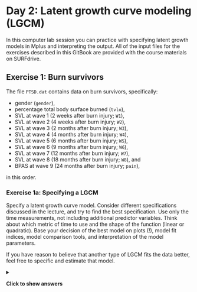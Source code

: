 # Day 2: Latent growth curve modeling (LGCM)

In this computer lab session you can practice with specifying latent growth models in Mplus and interpreting the output. All of the input files for the exercises described in this GitBook are provided with the course materials on SURFdrive.

## Exercise 1: Burn survivors

The file `PTSD.dat` contains data on burn survivors, specifically:

-   gender (`gender`),
-   percentage total body surface burned (`tvlo`),
-   SVL at wave 1 (2 weeks after burn injury; `W1`),
-   SVL at wave 2 (4 weeks after burn injury; `W2`),
-   SVL at wave 3 (2 months after burn injury; `W3`),
-   SVL at wave 4 (4 months after burn injury; `W4`),
-   SVL at wave 5 (6 months after burn injury; `W5`),
-   SVL at wave 6 (9 months after burn injury; `W6`),
-   SVL at wave 7 (12 months after burn injury; `W7`),
-   SVL at wave 8 (18 months after burn injury; `W8`), and
-   BPAS at wave 9 (24 months after burn injury; `pain`),

in this order.

### Exercise 1a: Specifying a LGCM

Specify a latent growth curve model. Consider different specifications discussed in the lecture, and try to find the best specification. Use only the time measurements, not including additional predictor variables. Think about which metric of time to use and the shape of the function (linear or quadratic). Base your decision of the best model on plots (!), model fit indices, model comparison tools, and interpretation of the model parameters.

If you have reason to believe that another type of LGCM fits the data better, feel free to specific and estimate that model.

<details>

<summary>

<b>Click to show answers</b>

</summary>

**Deciding on the metric of time**

Based on these descriptions, I've chosen for the following specification of time in the LGM:

`i s | W1@0.5 W2@1 W3@2 W4@4 W5@6 W6@9 W7@12 W8@18;`

In this specification I set the first time point to 0.5 months after burn injury (approximation of 2 weeks after burn injury), the second time point to 1 month after burn injury (approximation of 4 weeks after burn injury), etc.

**Plots** You can enable the plot functionality of Mplus by specifying

    PLOT:
      TYPE = PLOT3;
      SERIES = W1 W2 W3 W4 W5 W6 W7 W8 (s);

The `TYPE = PLOT3;` function ensures that all kinds of different types of plots are available in Mplus (see the Mplus User Guide for an overview of the different types of plots). The `SERIES = ...;` function tells Mplus to draw a line through the named variables in that order, for each individual.

**Deciding on linear vs. linear and quadratic slope**

Some example syntaxes for running models with different trajectory shapes are available in SURFdrive. These include:

1.  A LGCM with only a linear slope.
2.  A LGCM with an added quadratic slope.
3.  A LGCM with an added quadratic slope but no quadratic slope factor variance.

For the model with a quadratic slope, it was necessary to fix the variance of Q at 0 to ensure convergence. For both models, only CFI and TLI indicate adequate fit.

| Model             | Parameters |  AIC  |  BIC  | RMSEA | CFI | TLI | SRMR |
|:------------------|:----------:|:-----:|:-----:|:-----:|:---:|:---:|:----:|
| exercise1a.out    |     13     | 14051 | 14096 |  .14  | .93 | .94 | .08  |
| exercise1a_Q.out  |     \-     |  \-   |  \-   |  \-   | \-  | \-  |  \-  |
| exercise1a_Q0.out |     14     | 14037 | 14085 |  .13  | .94 | .94 | .08  |

**Model comparison tools**

To see which model fit the data better, we can do a $\Delta \chi^{2}$ (i.e., Chi-square difference) test (e.g., using the function `chisq_sb()` from the `tidySEM` package in R, or using on online $\chi^{2} calculator$): $\Delta \chi^{2} = 16.14$, $\Delta df = 1$, $p < .001$. Furthermore, both AIC and BIC are lower in the model with a quadratic slope. Thus, model misfit is significantly lower when the quadratic slope is added although the fit indices still do not indicate adequate fit. We can use the plots, `RES` option in Mplus, or modification indices to see what the source of the misfit is.

**Model parameters**

The mean of the quadratic slope factor is significant (`q = 0.02`, $p < .001$), indicating that, on average, the growth curve does follow a quadratic curve (see `exercise1a_Q0.out`).

`r if(knitr::is_html_output()){"\\details"}`

### Exercise 1b: Adding covariates

Using the best fitting LGM model found above, regress the growth parameters on `TVLO` and regress `pain` on the growth components. Then investigate if there are gender differences in the regression of the growth parameters on `TVLO` and in the regression of `pain` on the growth parameters?

<details>

<summary>

<b>Click to show answers</b>

</summary>

Rephrasing the question, we are asked to investigate if gender moderates the predictive relationship of `TVLO` on the growth components, as well as the relationship between the growth components and `Pain`. As such, we can do a multigroup analysis by gender, resulting in the addition of the following syntax to the `VARIABLE:` command:

`GROUPING = gender (1 = male 2 = female);`

Since we needed to fix the quadratic slope variance to 0, we cannot estimate any regressions on the quadratic slope or use the quadratic slope as a predictor of some outcome. We therefore focus on the intercept and linear slope.

The file `exercise1B.inp` on SURFdrive contains the Mplus syntax on how to specify this model, including the `MODEL TEST` command to test between-group (i.e., between-gender) differences in the effect of `TVLO` on the growth components, and the growth components on `pain`. This is only an illustrative example for how to approach this analysis; your specific execution may differ (e.g., you could specify 2 models, and with across group constraints and one without, and then use the $\Delta \chi^{2}$ test to see if the improvement of model fit is significant). Note that in this example, the Wald $\chi^2$ p-value is not significant. That means that there are no significant gender differences in the effect of the growth trajectory on pain.

Note that the Wald test is an overall test of **all** comparisons that we specify in `MODEL TEST`. Thus, if you want a separate test for the regression of TVLO on the growth parameters, you need to re-run the analysis but with a different `MODEL TEST` argument.

Conclusion: There are no gender differences in the regression of growth parameters on TVLO and in the regression of Pain on the growth parameters.

`r if(knitr::is_html_output()){"\\details"}`

## Exercise 2: Alcohol use

The figure below depicts the basic LGCM for the alcohol use data from Duncan, Duncan, and Strycker (2006), example 8_1.

![Latent growth curve model for alcohol use.](./figures/Duncan-LGCM.png){width="400px"}

The data are in the file `DDS8_1.dat`, with variables `ALC1YR1` `ALC1YR2` `ALC1YR3` `ALCPROB5` `AGE1` and `GENDER1` (in that order). Missing values are coded as `-99`. The variable `ALCPROB5` is categorical, it indicates alcohol problems in year 5 of the study (0 = no, 1 = yes).

### Exercise 2a: Specify a LGCM

Set up the LGCM as depicted in the figure above in Mplus using the `|` notation (rather than specifying a CFA by using the `BY` statement). Inspect the output carefully with special attention for a) the pattern of missing values, b) the model fit, and c) the interpretation of the parameter estimates. How well does the model predict alcohol use of the years?

<details>

<summary>

<b>Click to show answers</b>

</summary>

The input and output file (`exercise2A.inp` and `exercise2A.out`) can be found on SURFdrive. The table under `PROPORTION OF DATA PRESENT` in the output file shows that the majority of the cases is complete, but that there is a small amount of attrition (panel dropout). You can also inspect the coverage matrix to inspect how much information you have for different parts of the model. Regarding model fit, the model fits well overall with the chi-square test of model fit $\chi^{2}(1) = 2.781$, $p = 0.095$, and the CFI and TLI above their recommended cutoff points. However, the RMSEA implies some some degree of misfit at $0.062$. The intercept and slope means indicate a relatively high starting point (3.68, $SE = .081$) and a growth of 0.92 ($SE = .053$) per year. The intercept and slope factors show considerable variance, indicating that the starting points and rates of growth differ considerably across individuals. Interestingly, the explained variance $R^{2}$ is high for years 1 and 3, but lower for year 2.

`r if(knitr::is_html_output()){"\\details"}`

### Exercise 2b: Predicting growth

We will now *explore* how different predictor variables affect the model fit. Include gender and age in the model as predictors of the intercept and slope. Interpret the fit of the model and the output. Feel free to estimate several models, including or excluding certain covariates. Make a model fit table by hand in a spreadsheet, reporting on the fit indices you deem to be appropriate. Which model do you consider to be best?

#### Exploratory vs confirmatory research

Note that when you conduct *confirmatory* research, and are testing theoretical hypotheses, you should not add and omit paths based on exploratory analyses and model fit. It is fine to add and remove paths in *exploratory* research. Model fit indices, like AIC and BIC, are suitable for selecting well-fitting models in exploratory research. p-values are not designed for variable selection, and using them for that purpose may lead to sub-optimal models.

It is good scientific practice to clearly separate confirmatory and exploratory research. When you conduct exploratory research, you should not perform inference on the resulting parameters based on p-values (because inference generalizes your findings to the population, and exploratory findings tend to be tailored toward this specific sample). You should also not present exploratory results as if they were testing a post-hoc theory (also referred to as "Hypothesizing After the Results are Known", or *HARKing*). This is a questionable research practice and can lead to false-positive (spurious) findings.

<details>

<summary>

<b>Click to show answers</b>

</summary>

The files `exercise2B_M1.inp`, `exercise2B_M2.inp`, and `exercise2B_M3.inp`, on SURFdrive contain various models in which we predict the growth components using `AGE1` and `GENDER1`. The model fit remains excellent. After removing non-significant paths from `exercise2B_M1.inp` (order based on magnitude of standardized effect size), gender and age only predict the starting point but not the slope. However, after having removed the effect of gender and age on the slope, the model suddenly fits very badly (`exercise2B_M2.inp`). Careful inspection of the output shows that the covariance between intercept and slope has disappeared from the model (it is now the covariance between a latent variable and a residual, Mplus automatically puts these at zero). Mplus automatically constrains these to zero. If we add the statement `I WITH S` to the model, we obtain a good fit with significant effects of both gender and age on the intercept (`exercise2B_M3.inp`). This illustrates the importance of checking the output carefully to find out if Mplus is actually doing what you think it does!

`r if(knitr::is_html_output()){"\\details"}`

### Exercise 2c: Categorical distal outcome

Include alcohol problems in year 5 in the model. Let the intercept and slope factors predict alcohol problems in year 5. Declare the variable as categorical in the variable section (`CATEGORICAL = ALCPROB5`). Inspect if the effect of age and gender on alcohol problems year 5 is completely mediated by the growth factors, or if there are additional direct paths from age and gender on the alcohol problems.

<details>

<summary>

<b>Click to show answers</b>

</summary>

The model fit is still good. Note that after adding a categorical dependent variable to the model, Mplus switches to a robust estimator (MLR, and the exact type of regression the Mplus uses now is a logit regression). Both intercept and slope predict alcohol problems (see `exercise2c_M1.inp` on SURFdrive). Age also predicts alcohol problems directly (see `exercise2c_M2.inp` on SURFdrive). Since age predicts alcohol problems both directly and via the intercept, a mediation analysis is in order. This shows that the indirect effect of age via the intercept on alcohol problems is still significant when the direct effect is added to the model.

`r if(knitr::is_html_output()){"\\details"}`

## Exercise 3: Level and shape parameterization

The file `GPA.dat` holds the following variables (in that order):

-   grade point average (GPA) data with GPA scores of 200 students in 6 consecutive semesters (`gpa1`, ..., `gpa6`)
-   high school GPA `highpa`
-   gender `sex`
-   admitted to university of choice (missing if not applied for university, `student`)

In this exercise you will use the GPA data to set up a level and shape model (i.e., a LGCM with estimated time scores).

### Exercise 3a

Use a parameterization with `GPA1@0` and `GPA6@1`. The loadings for the other time points should be freely estimated. This can be done with, for example, the syntax `GPA2*` as shown in the handout. Interpret the factor loadings and estimate for `S`.

<details>

<summary>

<b>Click to show answers</b>

</summary>

The Mplus model syntax for this LGCM can be found in `exercise3A.inp` on SURFdrive. The factor loadings indicate the proportion of change for a 1 unit change in time (here, a 1 unit change of time is specified as the change between the first and the last time points). The predicted change in the outcome for a 1 unit change in time is the mean of the slope, $\alpha_{S} = 0.55$. Therefore, when looking at the factor loadings, 24% of the total change occurs between `GPA1` and `GPA2.`. The intercept at `GPA1` = 2.575. So the estimated score at `GPA2` is $GPA1 = 2.575 + 0.239*0.549 = 2.706$. The estimated score at `GPA3` is $GPA3 = 2.575 + 0.450*0.549 = 2.822$, etc.

`r if(knitr::is_html_output()){"\\details"}`

### Exercise 3b

Now use a parameterization with `GPA1@0` and `GPA2@1`. The other GPA's should be freely estimated. Interpret the factor loadings and estimate for S.

<details>

<summary>

<b>Click to show answers</b>

</summary>

The Mplus model syntax for this parametrization of the LGCM with freely estimated time scores can be found in `exercise3B.inp`. The mean of the slope factor $\alpha_{S}$ now indicates the difference between `GPA1` and `GPA2`. The estimated factor loadings indicate the distance in units from the starting point, where 1 unit is S. In other words, every distance compares to the increase between GPA1 and GPA2.

`r if(knitr::is_html_output()){"\\details"}`

Which parameterization do you like best?

### Exercise 3c

Draw the development of GPA over time, using the parametrization of your choice) based on your own calculations (by hand). Compare this to the estimated means plot that you can get with the plot command:

    PLOT: 
      SERIES = GPA1-GPA6 (s); 
      TYPE = PLOT3;

Don't forget that you need to rescale that plot, since `S` is linear while the location of the estimated points is based on the factor loadings.

<details>

<summary>

<b>Click to show answers</b>

</summary>

The estimated means plot for the parametrization (0 1 \* \* \* \*) is shown below, and can be generated by clicking the plots button, and selecting "Estimated means".

![Estimated means](./figures/exercise3C-estimatedMeans.jpg){width="400px"}

`r if(knitr::is_html_output()){"\\details"}`

### Exercise 3d

Use sex as a predictor of the intercept and slope and interpret the result (with 0 = boys, 1 = girls).

<details>

<summary>

<b>Click to show answers</b>

</summary>

The Mplus model syntax for the LGCM with time scores (0 \* \* \* \* 1) and gender predicting the growth components can be found in `exercise3D.inp`. Sex is a significant predictor of the intercept and a significant predictor of development, with girls having a higher initial level ($b = .079$, $SE = .037$), and a greater development over time ($b = .136$, $SE = .054$). Who run the world?

`r if(knitr::is_html_output()){"\\details"}`

## Exercise 4: Latent growth curve model on GPA data

### Exercise 4a

Continuing with the data used for the previous exercise, set up a latent growth model for GPA for the 6 consecutive occasions and run this model. Obtain the following parameters:

-   AIC, BIC, $\chi^{2}$, RMSEA, CFI, and TLI;
-   The mean of the intercept factor $\alpha_{I}$ and slope factor $\alpha_{S}$;
-   The variance of the intercept facor $\psi_{I}$ and slope factor $\psi_{S}$.

<details>

<summary>

<b>Click to show answers</b>

</summary>

The Mplus model syntax for this can be found in `exercise4A.inp`.

`r if(knitr::is_html_output()){"\\details"}`

### Exercise 4b

Then, set up a latent growth curve model for 3 years where each year is a latent variable measured by the GPA of two consecutive semesters.

The factor loadings for GPA2, GPA4 and GPA6 ought to be constrained to be equal with a label (a) behind the loading in the syntax. As such, the scores relate in the same way to the year score over time. The GPA intercepts are constrained at 0.

If you get the error message below, can you find out what the problem is?

    WARNING:  THE LATENT VARIABLE COVARIANCE MATRIX (PSI) IS NOT POSITIVE DEFINITE. THIS 
    COULD INDICATE A NEGATIVE VARIANCE/RESIDUAL VARIANCE FOR A LATENT VARIABLE, A CORRELATION 
    GREATER OR EQUAL TO ONE BETWEEN TWO LATENT VARIABLES, OR A LINEAR DEPENDENCY AMONG MORE 
    THAN TWO LATENT VARIABLES. CHECK THE TECH4 OUTPUT FOR MORE INFORMATION. 

A rough way to deal with this problem may be to fix the problematic parameter to a particular value (e.g., .001), try this and rerun the model. Now examine the same parameters as for exercise 4a, and compare the two. Are there major differences?

<details>

<summary>

<b>Click to show answers</b>

</summary>

The Mplus model syntax for this can be found in `exercise4B_M2.inp`. Note that, without `year3@.001` (see `exercise4B_M1.inp`), this code gives an error message: The variance of the latent variable year3 is estimated negatively which is problematic since variances should always be positive. A simple way to deal with the problem of the latent variance of year3 is to fix it to a very small value (.001) for instance, as it would also be illogical to fix a variance to 0. To do this, simply add this to your input file under model: `year3@.001;`

If you inspect the output carefully (and provided you have requested standardized estimates) you will notice that the latent variables `year2` and `year3` have a correlation of 1. So the negative variance is the result of a multicolinearity problem. It is apparently better to analyze these data using only the observed variables `gpa1-gpa6`. Creating latent variables per year does not work well. In line with this interpretation, the fit and results of the simple latent growth model look better than the 2nd order latent growth curve model.

`r if(knitr::is_html_output()){"\\details"}`
